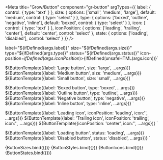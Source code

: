 
<Meta
  title="Grow/Button"
  component="gr-button"
  argTypes={{
    label: {
      control: { type: 'text' }
    },
    size: {
      options: ['small', 'medium', 'large'],
      default: 'medium',
      control: { type: 'select' }
    },
    type: {
      options: ['boxed', 'outline', 'negative', 'inline'],
      default: 'boxed',
      control: { type: 'select' }
    },
    icon: {
      control: { type: 'text' }
    },
    iconPosition: {
      options: ['leading', 'trailing', 'center'],
      default: 'center',
      control: 'select'
    },
    state: {
      options: ['loading', 'disabled'],
      control: 'select'
    }
  }}
/>

label="${ifDefined(args.label)}"
size="${ifDefined(args.size)}"
type="${ifDefined(args.type)}"
status="${ifDefined(args.status)}"
icon-position=${ifDefined(args.iconPosition)}>${ifDefined(unsafeHTML(args.icon))}</gr-button>`

${ButtonTemplate({label: 'Large button', size: 'large', ...args})}
${ButtonTemplate({label: 'Medium button', size: 'medium', ...args})}
${ButtonTemplate({label: 'Small button', size: 'small', ...args})}
`

${ButtonTemplate({label: 'Boxed button', type: 'boxed', ...args})}
${ButtonTemplate({label: 'Outline button', type: 'outline', ...args})}
${ButtonTemplate({label: 'Negative button', type: 'negative', ...args})}
${ButtonTemplate({label: 'Inline button', type: 'inline', ...args})}
`

${ButtonTemplate({label: 'Leading icon', iconPosition: 'leading', icon:'<i slot="icon" class="fa-solid fa-gear"></i>', ...args})}
${ButtonTemplate({label: 'Trailing icon', iconPosition: 'trailing', icon:'<i slot="icon" class="fa-solid fa-gear"></i>', ...args})}
${ButtonTemplate({iconPosition: 'center', icon:'<i slot="icon" class="fa-solid fa-gear"></i>', ...args})}
`

${ButtonTemplate({label: 'Loading button', status: 'loading', ...args})}
${ButtonTemplate({label: 'Disabled button', status: 'disabled', ...args})}
`

<Canvas>
  <Story name="Sizes">
    {ButtonSizes.bind({})}
  </Story>
</Canvas>

<Canvas>
  <Story name="Styles">
    {ButtonStyles.bind({})}
  </Story>
</Canvas>

<Canvas>
  <Story name="Icons">
    {ButtonIcons.bind({})}
  </Story>
</Canvas>

<Canvas>
  <Story name="States">
    {ButtonStates.bind({})}
  </Story>
</Canvas>